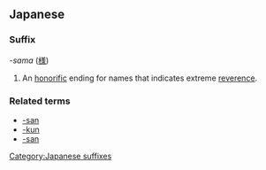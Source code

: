 ==Japanese==
===Suffix===
''-sama'' ([[様]])
#An [[honorific]] ending for names that indicates extreme [[reverence]].

===Related terms===
*[[-san]]
*[[-kun]]
*[[-san]]

[[Category:Japanese suffixes]]